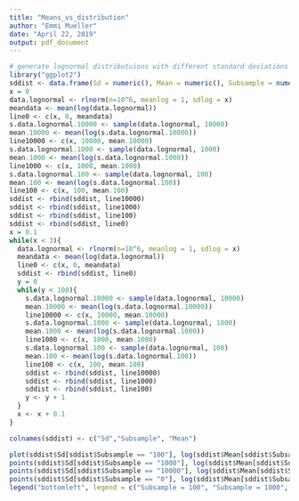 ```yaml
---
title: "Means_vs_distribution"
author: "Emmi Mueller"
date: "April 22, 2019"
output: pdf_document
---
```


```r
# generate lognormal distributuions with different standard deviations and subsample
library("ggplot2")
sddist <- data.frame(Sd = numeric(), Mean = numeric(), Subsample = numeric())
x = 0
data.lognormal <- rlnorm(n=10^6, meanlog = 1, sdlog = x)
meandata <- mean(log(data.lognormal))
line0 <- c(x, 0, meandata)
s.data.lognormal.10000 <- sample(data.lognormal, 10000)
mean.10000 <- mean(log(s.data.lognormal.10000))
line10000 <- c(x, 10000, mean.10000)
s.data.lognormal.1000 <- sample(data.lognormal, 1000)
mean.1000 <- mean(log(s.data.lognormal.1000))
line1000 <- c(x, 1000, mean.1000)
s.data.lognormal.100 <- sample(data.lognormal, 100)
mean.100 <- mean(log(s.data.lognormal.100))
line100 <- c(x, 100, mean.100)
sddist <- rbind(sddist, line10000)
sddist <- rbind(sddist, line1000)
sddist <- rbind(sddist, line100)
sddist <- rbind(sddist, line0)
x = 0.1
while(x < 3){
  data.lognormal <- rlnorm(n=10^6, meanlog = 1, sdlog = x)
  meandata <- mean(log(data.lognormal))
  line0 <- c(x, 0, meandata)
  sddist <- rbind(sddist, line0)
  y = 0
  while(y < 100){
    s.data.lognormal.10000 <- sample(data.lognormal, 10000)
    mean.10000 <- mean(log(s.data.lognormal.10000))
    line10000 <- c(x, 10000, mean.10000)
    s.data.lognormal.1000 <- sample(data.lognormal, 1000)
    mean.1000 <- mean(log(s.data.lognormal.1000))
    line1000 <- c(x, 1000, mean.1000)
    s.data.lognormal.100 <- sample(data.lognormal, 100)
    mean.100 <- mean(log(s.data.lognormal.100))
    line100 <- c(x, 100, mean.100)
    sddist <- rbind(sddist, line10000)
    sddist <- rbind(sddist, line1000)
    sddist <- rbind(sddist, line100)
    y <- y + 1
  }
  x <- x + 0.1
}

colnames(sddist) <- c("Sd","Subsample", "Mean")

plot(sddist$Sd[sddist$Subsample == "100"], log(sddist$Mean[sddist$Subsample == "100"]), col = "red", ylab = "mean", xlab = "sd", pch = 20, ylim = c(-3, 2))
points(sddist$Sd[sddist$Subsample == "1000"], log(sddist$Mean[sddist$Subsample == "1000"]), col = "blue", pch = 20)
points(sddist$Sd[sddist$Subsample == "10000"], log(sddist$Mean[sddist$Subsample == "10000"]),col = "green", pch = 20)
points(sddist$Sd[sddist$Subsample == "0"], log(sddist$Mean[sddist$Subsample == "0"]), col = "black", pch = 20)
legend("bottomleft", legend = c("Subsample = 100", "Subsample = 1000", "Subsample = 10000", "Sample"), col = c("red", "blue", "green", "black"), bty = "n", pch = 20)
```
